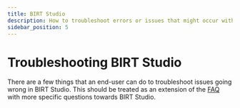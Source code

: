 ```yaml
---
title: BIRT Studio
description: How to troubleshoot errors or issues that might occur within BIRT Studio
sidebar_position: 5
---
```


# Troubleshooting BIRT Studio

There are a few things that an end-user can do to troubleshoot issues going wrong in BIRT Studio. This should be treated
as an extension of the [FAQ](../faq) with more specific questions towards BIRT Studio.
